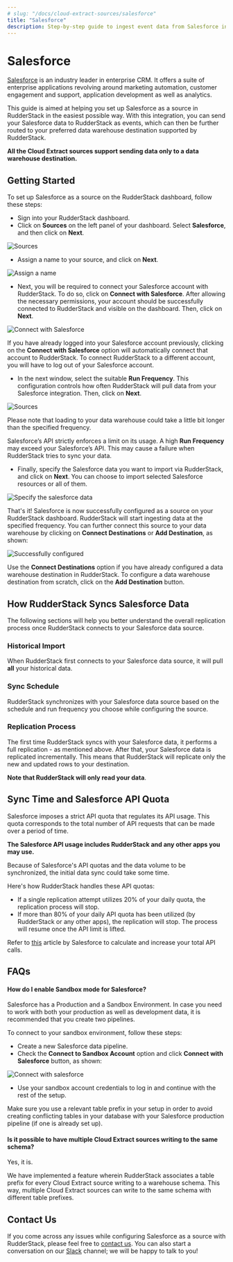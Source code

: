 ```yaml
---
# slug: "/docs/cloud-extract-sources/salesforce"
title: "Salesforce"
description: Step-by-step guide to ingest event data from Salesforce into RudderStack
---
```


# Salesforce

[Salesforce](https://www.salesforce.com/in/?ir=1) is an industry leader in enterprise CRM. It offers a suite of enterprise applications revolving around marketing automation, customer engagement and support, application development as well as analytics.

This guide is aimed at helping you set up Salesforce as a source in RudderStack in the easiest possible way. With this integration, you can send your Salesforce data to RudderStack as events, which can then be further routed to your preferred data warehouse destination supported by RudderStack.

<div class="infoBlock">

**All the Cloud Extract sources support sending data only to a data warehouse destination.**

</div>

## Getting Started

To set up Salesforce as a source on the RudderStack dashboard, follow these steps:

- Sign into your RudderStack dashboard.
- Click on **Sources** on the left panel of your dashboard. Select **Salesforce**, and then click on **Next**.

<!--<img src="../../assets/1 (5).png" />-->

<img src="../../assets/1 (5).png" alt="Sources" />

- Assign a name to your source, and click on **Next**.

<!--<img src="../../assets/2 (7).png" />-->

<img src="../../assets/2 (7).png" alt="Assign a name" />

- Next, you will be required to connect your Salesforce account with RudderStack. To do so, click on **Connect with Salesforce**. After allowing the necessary permissions, your account should be successfully connected to RudderStack and visible on the dashboard. Then, click on **Next**.

<!--<img src="../../assets/3 (5).png" />-->

<img src="../../assets/3 (5).png" alt="Connect with Salesforce" />

<div class="successBlock">

  If you have already logged into your Salesforce account previously, clicking
  on the **Connect with Salesforce** option will automatically
  connect that account to RudderStack. To connect RudderStack to a different
  account, you will have to log out of your Salesforce account.
</div>

- In the next window, select the suitable **Run Frequency**. This configuration controls how often RudderStack will pull data from your Salesforce integration. Then, click on **Next**.

<!--<img src="../../assets/4 (6).png" />-->

<img src="../../assets/4 (6).png" alt="Sources" />

<div class="infoBlock">

Please note that loading to your data warehouse could take a little bit longer than the specified frequency.

</div>

<div class="warningBlock">

Salesforce’s API strictly enforces a limit on its usage. A high **Run Frequency** may exceed your Salesforce’s API. This may cause a failure when RudderStack tries to sync your data.

</div>

- Finally, specify the Salesforce data you want to import via RudderStack, and click on **Next**. You can choose to import selected Salesforce resources or all of them.

<!--<img src="../../assets/5 (5).png" />-->

<img src="../../assets/5 (5).png" alt="Specify the salesforce data" />

That's it! Salesforce is now successfully configured as a source on your RudderStack dashboard. RudderStack will start ingesting data at the specified frequency. You can further connect this source to your data warehouse by clicking on **Connect Destinations** or **Add Destination**, as shown:

<!--<img src="../../assets/6 (4).png" />-->

<img src="../../assets/6 (4).png" alt="Successfully configured" />

<div class="successBlock">

  Use the **Connect Destinations** option if you have already
  configured a data warehouse destination in RudderStack. To configure a data
  warehouse destination from scratch, click on the
  **Add Destination** button.
</div>

## How RudderStack Syncs Salesforce Data

The following sections will help you better understand the overall replication process once RudderStack connects to your Salesforce data source.

### Historical Import

When RudderStack first connects to your Salesforce data source, it will pull **all** your historical data.

### Sync Schedule

RudderStack synchronizes with your Salesforce data source based on the schedule and run frequency you choose while configuring the source.

### Replication Process

The first time RudderStack syncs with your Salesforce data, it performs a full replication - as mentioned above. After that, your Salesforce data is replicated incrementally. This means that RudderStack will replicate only the new and updated rows to your destination.

<div class="infoBlock">

**Note that RudderStack will only read your data**.

</div>

## Sync Time and Salesforce API Quota

Salesforce imposes a strict API quota that regulates its API usage. This quota corresponds to the total number of API requests that can be made over a period of time.

<div class="infoBlock">

**The Salesforce API usage includes RudderStack and any other apps you may use.**

</div>

<div class="warningBlock">

Because of Salesforce's API quotas and the data volume to be synchronized, the initial data sync could take some time.

</div>

Here's how RudderStack handles these API quotas:

- If a single replication attempt utilizes 20% of your daily quota, the replication process will stop.
- If more than 80% of your daily API quota has been utilized \(by RudderStack or any other apps\), the replication will stop. The process will resume once the API limit is lifted.

<div class="infoBlock">

Refer to <a href="https://developer.salesforce.com/docs/atlas.en-us.salesforce_app_limits_cheatsheet.meta/salesforce_app_limits_cheatsheet/salesforce_app_limits_platform_api.htm">this</a> article by Salesforce to calculate and increase your total API calls.

</div>

## FAQs

#### How do I enable Sandbox mode for Salesforce?

Salesforce has a Production and a Sandbox Environment. In case you need to work with both your production as well as development data, it is recommended that you create two pipelines.

To connect to your sandbox environment, follow these steps:

- Create a new Salesforce data pipeline.
- Check the **Connect to Sandbox Account** option and click **Connect with Salesforce** button, as shown:

<!-- <img src="../../assets/sf_sandbox_1-736x141.png" />-->

<img
  src="../../assets/sf_sandbox_1-736x141.png"
  alt="Connect with salesforce"
/>

- Use your sandbox account credentials to log in and continue with the rest of the setup.

<div class="warningBlock">

Make sure you use a relevant table prefix in your setup in order to avoid creating conflicting tables in your database with your Salesforce production pipeline (if one is already set up).

</div>

#### Is it possible to have multiple Cloud Extract sources writing to the same schema?

Yes, it is.

We have implemented a feature wherein RudderStack associates a table prefix for every Cloud Extract source writing to a warehouse schema. This way, multiple Cloud Extract sources can write to the same schema with different table prefixes.

## Contact Us

If you come across any issues while configuring Salesforce as a source with RudderStack, please feel free to [contact us](mailto:%20docs@rudderstack.com). You can also start a conversation on our [Slack](https://rudderstack.com/join-rudderstack-slack-community) channel; we will be happy to talk to you!

